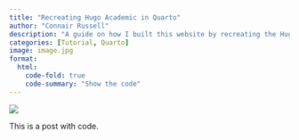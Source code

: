 ```yaml
---
title: "Recreating Hugo Academic in Quarto"
author: "Connair Russell"
description: "A guide on how I built this website by recreating the Hugo Academic website theme in Quarto"
categories: [Tutorial, Quarto]
image: image.jpg
format:
  html:
    code-fold: true
    code-summary: "Show the code"
---
```



![](giphy.gif)

This is a post with code.
